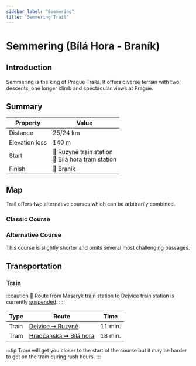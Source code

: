 ```yaml
---
sidebar_label: "Semmering"
title: "Semmering Trail"
---
```


# Semmering (Bílá Hora - Braník)

## Introduction

Semmering is the king of Prague Trails. It offers diverse terrain with two descents, one longer climb and spectacular views at Prague.
## Summary

| Property | Value |
| --- | --- |
| Distance | 25/24 km |
| Elevation loss | 140 m |
| Start | 📍 Ruzyně train station <br /> 📍 Bílá hora tram station |
| Finish | 📍 Braník |

## Map

Trail offers two alternative courses which can be arbitrarily combined.

### Classic Course

<MapyCzEmbeddedPath id="nepabajono"></MapyCzEmbeddedPath>

### Alternative Course

This course is slightly shorter and omits several most challenging passages.

<MapyCzEmbeddedPath id="jegajosogu"></MapyCzEmbeddedPath>

## Transportation

### Train

:::caution
🚧 Route from Masaryk train station to Dejvice train station is currently [suspended](https://www.cd.cz/jizdni-rad/omezeni-provozu/vyluka/14179/).
:::

| Type | Route | Time |
| --- | --- | --- |
| Train | [Dejvice ➞ Ruzyně](https://idos.idnes.cz/vlakyautobusymhdvse/spojeni/vysledky/?f=Praha-Dejvice&fc=100003&t=Praha-Ruzyn%C4%9B&tc=100003&direct=true&af=true&trt=150,151,152,153&fcs=3 "See timetable" ) | 11 min. |
| Tram | [Hradčanská ➞ Bílá hora](https://idos.idnes.cz/vlakyautobusymhdvse/spojeni/vysledky/?f=Hrad%C4%8Dansk%C3%A1&fc=301003&t=Praha,,B%C3%ADl%C3%A1%20Hora&tc=200003&direct=true "See timetable" ) | 18 min. |

:::tip
Tram will get you closer to the start of the course but it may be harder to get on the tram during rush hours.
:::
